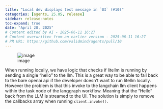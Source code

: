 ```yaml
---
title: "Local dev displays test message in `UI` (#10)"
categories: [agents, 25.05, release]
sidebar: release-notes
toc-expand: true
date: "April 28, 2025"
# Content edited by AI - 2025-06-11 16:27
# Content overwritten from an earlier version - 2025-06-11 16:27
# PR URL: https://github.com/validmind/agents/pull/10
---
```


![image](https://github.com/user-attachments/assets/433e6e73-dd0e-4714-a514-e226375669ad)

When running locally, we have logic that checks if litellm is running by sending a single "hello" to the llm. This is a great way to be able to fall back to the bare openai api if the developer doesn't want to run litellm locally. However the problem is that this invoke to the langchain llm client happens within the task node of the langgraph workflow. Meaning that the "Hello" back from the LLM is streamed to the UI. The solution is simply to remove the callbacks array when running `client.invoke()`.

<!--- VALIDATION SUMMARY
Content Type: title
Validation Status: CHECK
Attempts: 7
Last Validation: 2025-06-11 16:20:22
Reedit Available: Yes
--->
